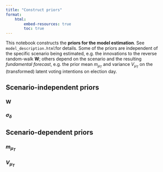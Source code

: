 ```yaml
---
title: "Construct priors"
format: 
    html:
        embed-resources: true
        toc: true
---
```


This notebook constructs the **priors for the model estimation**. See `model_description.html`for details. Some of the priors are independent of the specific scenario being estimated, e.g. the innovations to the reverse random-walk $\boldsymbol{W}$; others depend on the scenario and the resulting *fundamental forecast*, e.g. the prior mean $m_{\mu_T}$ and variance $V_{\mu_T}$ on the (transformed) latent voting intentions on election day.

## Scenario-independent priors

### $\boldsymbol{W}$

### $\sigma_{\delta}$

## Scenario-dependent priors

### $m_{\mu_T}$

### $V_{\mu_T}$